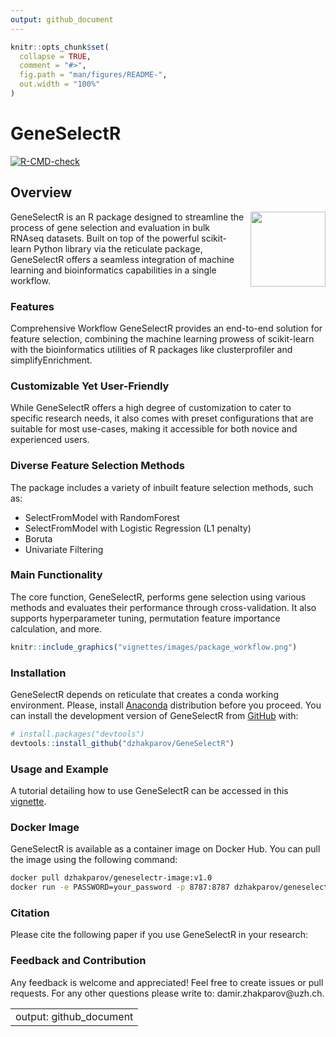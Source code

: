 ```yaml
---
output: github_document
---
```


<!-- README.md is generated from README.Rmd. Please edit that file -->

```r
knitr::opts_chunk$set(
  collapse = TRUE,
  comment = "#>",
  fig.path = "man/figures/README-",
  out.width = "100%"
)
```

# GeneSelectR

<!-- badges: start -->
[![R-CMD-check](https://github.com/dzhakparov/GeneSelectR/actions/workflows/R-CMD-check.yaml/badge.svg)](https://github.com/dzhakparov/GeneSelectR/actions/workflows/R-CMD-check.yaml)
<!-- badges: end -->

## Overview

<img src="man/figures/GeneSelectR.png" style="float: right; margin: 0px 0px 10px 10px;" width="120px" />


GeneSelectR is an R package designed to streamline the process of gene
selection and evaluation in bulk RNAseq datasets. Built on top of the
powerful scikit-learn Python library via the reticulate package,
GeneSelectR offers a seamless integration of machine learning and
bioinformatics capabilities in a single workflow.

### Features

Comprehensive Workflow GeneSelectR provides an end-to-end solution for
feature selection, combining the machine learning prowess of
scikit-learn with the bioinformatics utilities of R packages like
clusterprofiler and simplifyEnrichment.

### Customizable Yet User-Friendly

While GeneSelectR offers a high degree of customization to cater to
specific research needs, it also comes with preset configurations that
are suitable for most use-cases, making it accessible for both novice
and experienced users.

### Diverse Feature Selection Methods

The package includes a variety of inbuilt feature selection methods,
such as:

- SelectFromModel with RandomForest
- SelectFromModel with Logistic Regression (L1 penalty)
- Boruta
- Univariate Filtering

### Main Functionality

The core function, GeneSelectR, performs gene selection using various
methods and evaluates their performance through cross-validation. It
also supports hyperparameter tuning, permutation feature importance
calculation, and more.

```r
knitr::include_graphics("vignettes/images/package_workflow.png")
```

### Installation

GeneSelectR depends on reticulate that creates a conda working
environment. Please, install
[Anaconda](https://www.anaconda.com/download) distribution before you
proceed.
You can install the development version of GeneSelectR from
[GitHub](https://github.com/) with:

```r
# install.packages("devtools")
devtools::install_github("dzhakparov/GeneSelectR")
```

### Usage and Example

A tutorial detailing how to use GeneSelectR can be accessed in this
[vignette](https://dzhakparov.github.io/GeneSelectR/vignettes/example.html).


### Docker Image 
GeneSelectR is available as a container image on Docker Hub. You can pull the image using the following command:
```bash
docker pull dzhakparov/geneselectr-image:v1.0
docker run -e PASSWORD=your_password -p 8787:8787 dzhakparov/geneselectr-image:V1.0

```

### Citation 
Please cite the following paper if you use GeneSelectR in your research: 

### Feedback and Contribution 

Any feedback is welcome and appreciated! Feel free to create issues or pull requests. For any other questions please write to: damir.zhakparov@uzh.ch.



---
output: github_document
---
